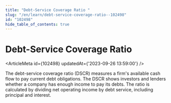 ```yaml
---
title: "Debt-Service Coverage Ratio "
slug: "/en/learn/debt-service-coverage-ratio--102498"
id: "102498"
hide_table_of_contents: true
---
```



# Debt-Service Coverage Ratio 

<ArticleMeta id={102498} updatedAt={'2023-09-26 13:59:00'} />
<div className='border-solid border-b border-t-0 my-4 border-[var(--ifm-color-gray-300)]' />

The debt-service coverage ratio (DSCR) measures a firm's available cash flow to pay current debt obligations. The DSCR shows investors and lenders whether a company has enough income to pay its debts. The ratio is calculated by dividing net operating income by debt service, including principal and interest.
